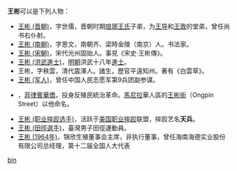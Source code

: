 '''王彬'''可以是下列人物：

* [[王彬_(晋朝)|王彬 (晋朝)]]，字世儒，晋朝时期[[琅琊王氏|琅琊王氏]]子弟，为[[王导|王导]]和[[王敦|王敦]]的堂弟，曾任尚书右仆射。
* [[王彬_(南朝)|王彬 (南朝)]]，字思文，南朝齐、梁時金陵（南京）人。书法家。
* [[王彬_(宋朝)|王彬 (宋朝)]]，宋代光州固始人。事見《宋史·王彬傳》。
* [[王彬_(洪武進士)|王彬 (洪武進士)]]，[[明朝|明朝]]洪武十八年[[進士|進士]]。
* 王彬，字秩雲，清代震澤人。諸生，歷官平遠知州。著有《白雲草》。 
* [[王彬_(军人)|王彬 (军人)]]，曾任中国人民志愿军第9兵团副参谋。
* {{tsl|en|Román Ongpin|羅曼·王彬}}，[[菲律賓華人|菲律賓華僑]]，投身反殖民統治革命。[[馬尼拉|馬尼拉]]華人區的[[王彬街|王彬街]]（Ongpin Street）以他命名。
*[[天兵|王彬 (职业摔跤选手)]]，活跃于[[美国职业摔跤|美国职业摔跤]]联盟，摔跤艺名'''天兵'''。
*[[王彬_(田徑選手)|王彬 (田徑選手)]]，臺灣男子田徑運動員。
* [[王彬_(1964年)|王彬 (1964年)]]，锦欣生殖董事会主席，非执行董事，曾任海南海德实业股份有限公司总经理，第十二届全国人大代表

{{消歧义}}
[[Category:二字王姓人名消歧义|bin]]